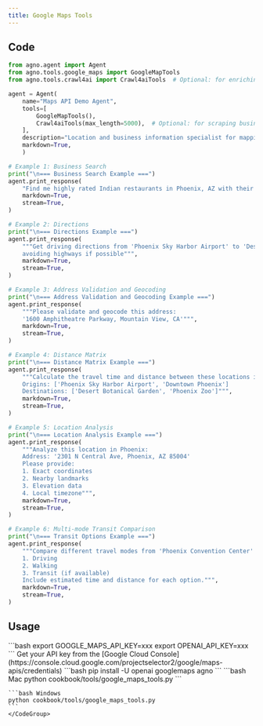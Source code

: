 ```yaml
---
title: Google Maps Tools
---
```


## Code

```python cookbook/tools/google_maps_tools.py
from agno.agent import Agent
from agno.tools.google_maps import GoogleMapTools
from agno.tools.crawl4ai import Crawl4aiTools  # Optional: for enriching place data

agent = Agent(
    name="Maps API Demo Agent",
    tools=[
        GoogleMapTools(),
        Crawl4aiTools(max_length=5000),  # Optional: for scraping business websites
    ],
    description="Location and business information specialist for mapping and location-based queries.",
    markdown=True,
    )

# Example 1: Business Search
print("\n=== Business Search Example ===")
agent.print_response(
    "Find me highly rated Indian restaurants in Phoenix, AZ with their contact details",
    markdown=True,
    stream=True,
)

# Example 2: Directions
print("\n=== Directions Example ===")
agent.print_response(
    """Get driving directions from 'Phoenix Sky Harbor Airport' to 'Desert Botanical Garden', 
    avoiding highways if possible""",
    markdown=True,
    stream=True,
)

# Example 3: Address Validation and Geocoding
print("\n=== Address Validation and Geocoding Example ===")
agent.print_response(
    """Please validate and geocode this address: 
    '1600 Amphitheatre Parkway, Mountain View, CA'""",
    markdown=True,
    stream=True,
)

# Example 4: Distance Matrix
print("\n=== Distance Matrix Example ===")
agent.print_response(
    """Calculate the travel time and distance between these locations in Phoenix:
    Origins: ['Phoenix Sky Harbor Airport', 'Downtown Phoenix']
    Destinations: ['Desert Botanical Garden', 'Phoenix Zoo']""",
    markdown=True,
    stream=True,
)

# Example 5: Location Analysis
print("\n=== Location Analysis Example ===")
agent.print_response(
    """Analyze this location in Phoenix:
    Address: '2301 N Central Ave, Phoenix, AZ 85004'
    Please provide:
    1. Exact coordinates
    2. Nearby landmarks
    3. Elevation data
    4. Local timezone""",
    markdown=True,
    stream=True,
)

# Example 6: Multi-mode Transit Comparison
print("\n=== Transit Options Example ===")
agent.print_response(
    """Compare different travel modes from 'Phoenix Convention Center' to 'Phoenix Art Museum':
    1. Driving
    2. Walking
    3. Transit (if available)
    Include estimated time and distance for each option.""",
    markdown=True,
    stream=True,
)
```

## Usage

<Steps>
  <Snippet file="create-venv-step.mdx" />

  <Step title="Set your API keys">
    ```bash
    export GOOGLE_MAPS_API_KEY=xxx
    export OPENAI_API_KEY=xxx
    ```
    Get your API key from the [Google Cloud Console](https://console.cloud.google.com/projectselector2/google/maps-apis/credentials)
  </Step>

  <Step title="Install libraries">
    ```bash
    pip install -U openai googlemaps agno
    ```
  </Step>

  <Step title="Run Agent">
    <CodeGroup>
    ```bash Mac
    python cookbook/tools/google_maps_tools.py
    ```

    ```bash Windows
    python cookbook/tools/google_maps_tools.py
    ```
    </CodeGroup>
  </Step>
</Steps> 
